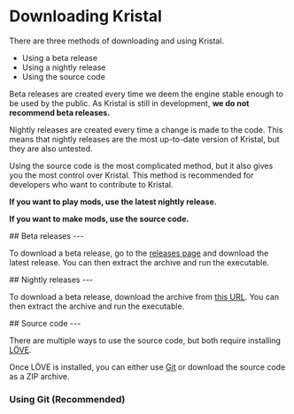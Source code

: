 
# Downloading Kristal

<Box>
There are three methods of downloading and using Kristal.

- Using a beta release
- Using a nightly release
- Using the source code

Beta releases are created every time we deem the engine stable enough to be used by the public. As Kristal is still in development, **we do not recommend beta releases.**

Nightly releases are created every time a change is made to the code. This means that nightly releases are the most up-to-date version of Kristal, but they are also untested.

Using the source code is the most complicated method, but it also gives you the most control over Kristal. This method is recommended for developers who want to contribute to Kristal.

**If you want to play mods, use the latest nightly release.**

**If you want to make mods, use the source code.**

</Box>

<Box>
## Beta releases
---

To download a beta release, go to the [releases page](https://github.com/KristalTeam/Kristal/releases) and download the latest release. You can then extract the archive and run the executable.
</Box>

<Box>
## Nightly releases
---

To download a beta release, download the archive from [this URL](https://nightly.link/KristalTeam/Kristal/workflows/ci/main/output.zip). You can then extract the archive and run the executable.
</Box>

<Box>
## Source code
---

There are multiple ways to use the source code, but both require installing [LÖVE](https://love2d.org/).

Once LÖVE is installed, you can either use [Git](https://git-scm.com/) or download the source code as a ZIP archive.

### Using Git (Recommended)



</Box>
